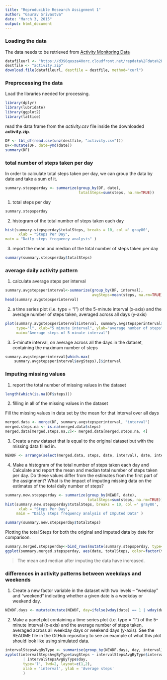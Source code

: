 ```yaml
---
title: "Reproducible Research Assignment 1"
author: "Gaurav Srivastva"
date: "March 3, 2015"
output: html_document
---
```


### Loading the data

The data needs to be retrieved from [Activity Monitoring Data](https://d396qusza40orc.cloudfront.net/repdata%2Fdata%2Factivity.zip "Activity Monitoring Data")

```r
datafileurl <- "https://d396qusza40orc.cloudfront.net/repdata%2Fdata%2Factivity.zip"
destfile <- "activity.zip"
download.file(datafileurl, destfile = destfile, method="curl")
```

### Preprocessing the data

Load the libraries needed for processing.

```r
library(dplyr)
library(lubridate)
library(ggplot2)
library(lattice)
```

read the data frame from the *activity.csv* file inside the downloaded **activity.zip**.

```r
DF <- tbl_df(read.csv(unz(destfile, "activity.csv")))
DF<-mutate(DF, date=ymd(date))
summary(DF)
```

### total number of steps taken per day

In order to calculate total steps taken per day, we can group the data by date and take a sum of it.

```r
summary.stepsperday <- summarize(group_by(DF, date), 
                                 totalSteps=sum(steps, na.rm=TRUE))
```

1. total steps per day

```r
summary.stepsperday
```

2. histogram of the total number of steps taken each day

```r
hist(summary.stepsperday$totalSteps, breaks = 10, col =' gray80',
      xlab = "Steps Per Day",
main = "Daily steps frequency analysis" )
```

3. report the mean and median of the total number of steps taken per day

```r
summary(summary.stepsperday$totalSteps)
```

### average daily activity pattern

1. calculate average steps per interval

```r
summary.avgstepsperinterval<-summarize(group_by(DF, interval), 
                                       avgSteps=mean(steps, na.rm=TRUE))
head(summary.avgstepsperinterval)
```

2. a time series plot (i.e. type = "l") of the 5-minute interval (x-axis) and the average number of steps taken, averaged across all days (y-axis)

```r
plot(summary.avgstepsperinterval$interval, summary.avgstepsperinterval$avgSteps, 
     type="l", xlab="5 minute interval", ylab="average number of steps", 
     main="Average steps of 5 minute interval")
```

3. 5-minute interval, on average across all the days in the dataset, containing the maximum number of steps

```r
summary.avgstepsperinterval[which.max(
    summary.avgstepsperinterval$avgSteps),]$interval
```

### Imputing missing values

1. report the total number of missing values in the dataset

```r
length(which(is.na(DF$steps)))
```

2. filling in all of the missing values in the dataset

Fill the missing values in data set by the mean for that interval over all days

```r
merged.data <- merge(DF, summary.avgstepsperinterval, "interval")
merged.steps.na <- is.na(merged.data$steps)
merged.data[merged.steps.na,2]<- merged.data[merged.steps.na, 4]
```

3. Create a new dataset that is equal to the original dataset but with the missing data filled in.

```r
NEWDF <- arrange(select(merged.data, steps, date, interval), date, interval)
```

4. Make a histogram of the total number of steps taken each day and Calculate and report the mean and median total number of steps taken per day. Do these values differ from the estimates from the first part of the assignment? What is the impact of imputing missing data on the estimates of the total daily number of steps?

```r
summary.new.stepsperday <- summarize(group_by(NEWDF, date), 
                                     totalSteps=sum(steps, na.rm=TRUE))
hist(summary.new.stepsperday$totalSteps, breaks = 10, col =' gray80',
      xlab = "Steps Per Day",
     main = "Daily steps frequency analysis of Imputed Data" )

summary(summary.new.stepsperday$totalSteps)
```

Plotting the total Steps for both the original and imputed data by date for comparison.

```r
summary.merged.stepsperday<-bind_rows(mutate(summary.stepsperday, type="original"), mutate(summary.new.stepsperday, type="imputed"))
ggplot(summary.merged.stepsperday, aes(date, totalSteps, color=factor(type)))+geom_line()

```

> The mean and median after imputing the data have increased. 

### differences in activity patterns between weekdays and weekends

1. Create a new factor variable in the dataset with two levels – “weekday” and “weekend” indicating whether a given date is a weekday or weekend day.

```r
NEWDF.days <- mutate(mutate(NEWDF, day=ifelse(wday(date) == 1 | wday(date)==7, "weekend", "weekday")), day=factor(day))
```

2. Make a panel plot containing a time series plot (i.e. type = "l") of the 5-minute interval (x-axis) and the average number of steps taken, averaged across all weekday days or weekend days (y-axis). See the README file in the GitHub repository to see an example of what this plot should look like using simulated data.

```r
intervalStepsAvgByType <- summarise(group_by(NEWDF.days, day, interval), avgSteps=mean(steps))
xyplot(intervalStepsAvgByType$avgSteps ~ intervalStepsAvgByType$interval
        | intervalStepsAvgByType$day,
        type='l', lwd=2, layout=c(1,2),
        xlab = 'interval', ylab = 'Average steps'
        )
```



